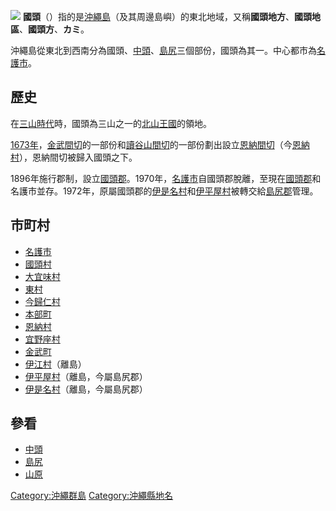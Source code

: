 [[File:North Region of Okinawa Island.gif|thumb|
{{Legend|#31639C|國頭。但[[伊平屋村|伊平屋村]]、[[伊是名村|伊是名村]]在地圖外。}}]]
'''國頭'''（{{jpn|j=国頭|hg=くにがみ、くんじゃん}}）指的是[[沖繩島|沖繩島]]（及其周邊島嶼）的東北地域，又稱'''國頭地方'''、'''國頭地區'''、'''國頭方'''、'''カミ'''。

沖繩島從東北到西南分為國頭、[[中頭|中頭]]、[[島尻|島尻]]三個部份，國頭為其一。中心都市為[[名護市|名護市]]。

==歷史==
在[[三山時代|三山時代]]時，國頭為三山之一的[[北山王國|北山王國]]的領地。

[[1673年|1673年]]，[[金武間切|金武間切]]的一部份和[[讀谷山間切|讀谷山間切]]的一部份劃出設立[[恩納間切|恩納間切]]（今[[恩納村|恩納村]]），恩納間切被歸入國頭之下。

1896年施行郡制，設立[[國頭郡|國頭郡]]。1970年，[[名護市|名護市]]自國頭郡脫離，至現在[[國頭郡|國頭郡]]和名護市並存。1972年，原屬國頭郡的[[伊是名村|伊是名村]]和[[伊平屋村|伊平屋村]]被轉交給[[島尻郡|島尻郡]]管理。
== 市町村 ==
*[[名護市|名護市]]
*[[國頭村|國頭村]]
*[[大宜味村|大宜味村]]
*[[東村|東村]]
*[[今歸仁村|今歸仁村]]
*[[本部町|本部町]]
*[[恩納村|恩納村]]
*[[宜野座村|宜野座村]]
*[[金武町|金武町]]
*[[伊江村|伊江村]]（離島）
*[[伊平屋村|伊平屋村]]（離島，今屬島尻郡）
*[[伊是名村|伊是名村]]（離島，今屬島尻郡）

==參看==
*[[中頭|中頭]]
*[[島尻|島尻]]
*[[山原|山原]]

{{沖繩諸島}}
[[Category:沖繩群島|Category:沖繩群島]]
[[Category:沖繩縣地名|Category:沖繩縣地名]]